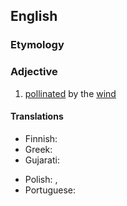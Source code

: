 ==English==

===Etymology===
{{confix|en|anemo|philous}}

===Adjective===
{{en-adj|-}}

# [[pollinated]] by the [[wind]]

====Translations====
{{trans-top|pollinated by the wind}}
* Finnish: {{t|fi|tuulipölytteinen}}
* Greek: {{t+|el|αερόγαμος}}
* Gujarati: {{t|gu|પવનપરાગિત}}
{{trans-mid}}
* Polish: {{t|pl|wiatropylny}}, {{t|pl|anemogamiczny}}
* Portuguese: {{t|pt|anemófilo}}
{{trans-bottom}}